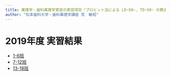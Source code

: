 ```yaml
--- 
title: 薬理学・歯科薬理学実習の実習項目「プロビット法による LD~50~, TD~50~ の算出」の解析結果
author: "松本歯科大学・歯科薬理学講座 荒　敏昭"
---
```


# 2019年度 実習結果

- [1-6班](Result1.html)
- [7-12班](Result2.html)
- [13-18班](Result3.html)
